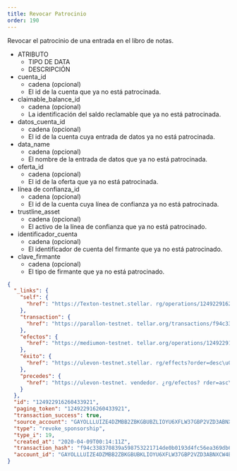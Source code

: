 ```yaml
---
title: Revocar Patrocinio
order: 190
---
```



Revocar el patrocinio de una entrada en el libro de notas.

<AttributeTable>

- ATRIBUTO
  - TIPO DE DATA
  - DESCRIPCIÓN
- cuenta_id
  - cadena (opcional)
  - El id de la cuenta que ya no está patrocinada.
- claimable_balance_id
  - cadena (opcional)
  - La identificación del saldo reclamable que ya no está patrocinada.
- datos_cuenta_id
  - cadena (opcional)
  - El id de la cuenta cuya entrada de datos ya no está patrocinada.
- data_name
  - cadena (opcional)
  - El nombre de la entrada de datos que ya no está patrocinada.
- oferta_id
  - cadena (opcional)
  - El id de la oferta que ya no está patrocinada.
- línea de confianza_id
  - cadena (opcional)
  - El id de la cuenta cuya línea de confianza ya no está patrocinada.
- trustline_asset
  - cadena (opcional)
  - El activo de la línea de confianza que ya no está patrocinado.
- identificador_cuenta
  - cadena (opcional)
  - El identificador de cuenta del firmante que ya no está patrocinado.
- clave_firmante
  - cadena (opcional)
  - El tipo de firmante que ya no está patrocinado.

</AttributeTable>

<ExampleResponse>

```json
{
  "_links": {
    "self": {
      "href": "https://Texton-testnet.stellar. rg/operations/124922916260433921"
    },
    "transaction": {
      "href": "https://parallon-testnet. tellar.org/transactions/f94c338370839a598753221714de0b0193d4fc56ea369db6efe88f18669cc5a1"
    },
    "efectos": {
      "href": "https://mediumon-testnet. tellar.org/operations/124922916260433921/effects"
    },
    "éxito": {
      "href": "https://ulevon-testnet.stellar. rg/effects?order=desc\u0026cursor=124922916260433921"
    },
    "precedes": {
      "href": "https://ulevon-testnet. vendedor. ¿rg/efectos? rder=asc\u0026cursor=124922916260433921"
    }
  },
  "id": "124922916260433921",
  "paging_token": "124922916260433921",
  "transaction_success": true,
  "source_account": "GAYOLLLUIZE4DZMBB2ZBKGBUBZLIOYU6XFLW37GBP2VZD3ABNXCW4BVA",
  "type": "revoke_sponsorship",
  "type_i": 19,
  "created_at": "2020-04-09T00:14:11Z",
  "transaction_hash": "f94c338370839a598753221714de0b0193d4fc56ea369db6efe88f18669cc5a1",
  "account_id": "GAYOLLLUIZE4DZMBB2ZBKGBUBKLIOYU6XFLW37GBP2VZD3ABNXCW4BVA"
}
```

</ExampleResponse>
